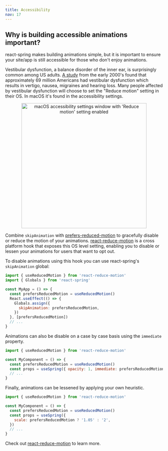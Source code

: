 ```yaml
---
title: Accessibility
nav: 17
---
```


## Why is building accessible animations important?

react-spring makes building animations simple, but it is important to ensure your site/app is still accessible for those who don't enjoy animations.

Vestibular dysfunction, a balance disorder of the inner ear, is surprisingly common among US adults. [A study](https://www.ncbi.nlm.nih.gov/pubmed/19468085) from the early 2000's found that approximately 69 million Americans had vestibular dysfunction which results in vertigo, nausea, migraines and hearing loss. Many people affected by vestibular dysfunction will choose to set the "Reduce motion" setting in their OS. In macOS it's found in the accessibility settings.

<p align="middle">
  <img
    alt="macOS accessibility settings window with 'Reduce motion' setting enabled"
    height="400"
    src="https://i.imgur.com/lKzETqa.png"
  />
</p>

Combine `skipAnimation` with [prefers-reduced-motion](https://developer.mozilla.org/en-US/docs/Web/CSS/@media/prefers-reduced-motion) to gracefully disable or reduce the motion of your animations. [react-reduce-motion](https://github.com/infiniteluke/react-reduce-motion) is a cross platform hook that exposes this OS level setting, enabling you to disable or lessen your animations for users that want to opt out.

To disable animations using this hook you can use react-spring's `skipAnimation` global:

```jsx
import { useReducedMotion } from 'react-reduce-motion'
import { Globals } from 'react-spring'

const MyApp = () => {
  const prefersReducedMotion = useReducedMotion()
  React.useEffect(() => {
    Globals.assign({
      skipAnimation: prefersReducedMotion,
    })
  }, [prefersReducedMotion])
  // ...
}
```

Animations can also be disable on a case by case basis using the `immediate` property.

```jsx
import { useReducedMotion } from 'react-reduce-motion'

const MyComponent = () => {
  const prefersReducedMotion = useReducedMotion()
  const props = useSpring({ opacity: 1, immediate: prefersReducedMotion })
  // ...
}
```

Finally, animations can be lessened by applying your own heuristic.

```jsx
import { useReducedMotion } from 'react-reduce-motion'

const MyComponent = () => {
  const prefersReducedMotion = useReducedMotion()
  const props = useSpring({
    scale: prefersReducedMotion ? '1.05' : '2',
  })
  // ...
}
```

Check out [react-reduce-motion](https://github.com/infiniteluke/react-reduce-motion) to learn more.
